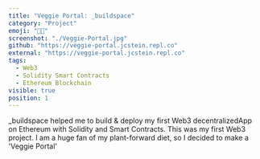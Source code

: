 ```yaml
---
title: "Veggie Portal: _buildspace"
category: "Project"
emoji: "👨‍💻"
screenshot: "./Veggie-Portal.jpg"
github: "https://veggie-portal.jcstein.repl.co"
external: "https://veggie-portal.jcstein.repl.co"
tags:
  - Web3
  - Solidity Smart Contracts
  - Ethereum Blockchain
visible: true
position: 1
---
```


_buildspace helped me to build & deploy my first Web3 decentralizedApp on Ethereum with Solidity and Smart Contracts.
This was my first Web3 project. I am a huge fan of my plant-forward diet, so I decided to make a 'Veggie Portal'